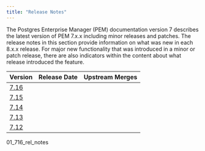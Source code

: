 ```yaml
---
title: "Release Notes"
---
```

The Postgres Enterprise Manager (PEM) documentation version 7 describes the latest version of PEM 7.x.x including minor releases and patches. The release notes in this section provide information on what was new in each 8.x.x release. For major new functionality that was introduced in a minor or patch release, there are also indicators within the content about what release introduced the feature.

| Version | Release Date | Upstream Merges |
| ------- | ------------ | ---------------
| [7.16](01_716_rel_notes) |  |  |
| [7.15](02_715_rel_notes) |  |  |
| [7.14](03_714_rel_notes) |  |  |
| [7.13](04_713_rel_notes) |  |  |
| [7.12](05_712_rel_notes) |  |  |

<div class="toctree" maxdepth="4">

01_716_rel_notes 

</div>
